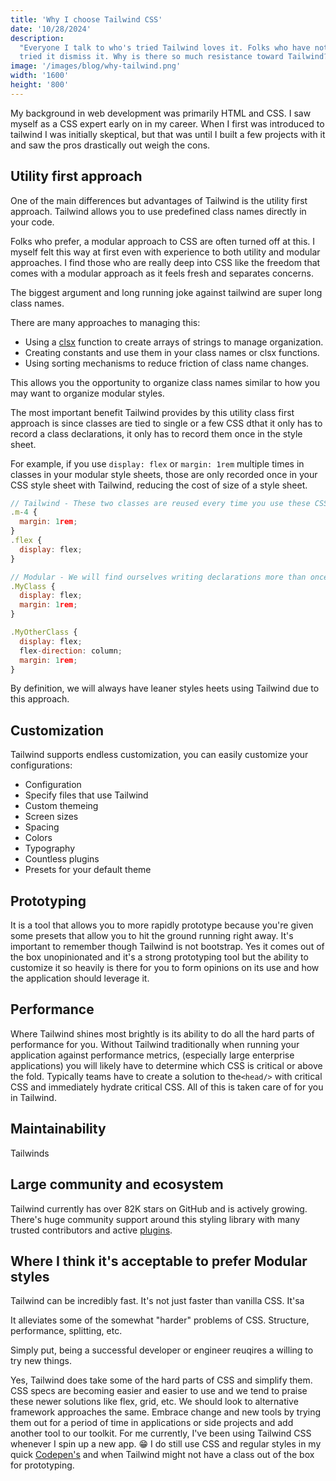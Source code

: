 ```yaml
---
title: 'Why I choose Tailwind CSS'
date: '10/28/2024'
description:
  "Everyone I talk to who's tried Tailwind loves it. Folks who have not yet
  tried it dismiss it. Why is there so much resistance toward Tailwind?"
image: '/images/blog/why-tailwind.png'
width: '1600'
height: '800'
---
```


My background in web development was primarily HTML and CSS. I saw myself as a
CSS expert early on in my career. When I first was introduced to tailwind I was
initially skeptical, but that was until I built a few projects with it and saw
the pros drastically out weigh the cons.

## Utility first approach

One of the main differences but advantages of Tailwind is the utility first
approach. Tailwind allows you to use predefined class names directly in your
code.

Folks who prefer, a modular approach to CSS are often turned off at this. I
myself felt this way at first even with experience to both utility and modular
approaches. I find those who are really deep into CSS like the freedom that
comes with a modular approach as it feels fresh and separates concerns.

The biggest argument and long running joke against tailwind are super long class
names.

There are many approaches to managing this:

- Using a [clsx](https://www.npmjs.com/package/clsx) function to create arrays
  of strings to manage organization.
- Creating constants and use them in your class names or clsx functions.
- Using sorting mechanisms to reduce friction of class name changes.

This allows you the opportunity to organize class names similar to how you may
want to organize modular styles.

The most important benefit Tailwind provides by this utility class first
approach is since classes are tied to single or a few CSS dthat it only has to
record a class declarations, it only has to record them once in the style sheet.

For example, if you use `display: flex` or `margin: 1rem` multiple times in
classes in your modular style sheets, those are only recorded once in your CSS
style sheet with Tailwind, reducing the cost of size of a style sheet.

```jsx
// Tailwind - These two classes are reused every time you use these CSS declarations
.m-4 {
  margin: 1rem;
}
.flex {
  display: flex;
}

// Modular - We will find ourselves writing declarations more than once
.MyClass {
  display: flex;
  margin: 1rem;
}

.MyOtherClass {
  display: flex;
  flex-direction: column;
  margin: 1rem;
}

```

By definition, we will always have leaner styles heets using Tailwind due to
this approach.

## Customization

Tailwind supports endless customization, you can easily customize your
configurations:

- Configuration
- Specify files that use Tailwind
- Custom themeing
- Screen sizes
- Spacing
- Colors
- Typography
- Countless plugins
- Presets for your default theme

## Prototyping

It is a tool that allows you to more rapidly prototype because you're given some
presets that allow you to hit the ground running right away. It's important to
remember though Tailwind is not bootstrap. Yes it comes out of the box
unopinionated and it's a strong prototyping tool but the ability to customize it
so heavily is there for you to form opinions on its use and how the application
should leverage it.

## Performance

Where Tailwind shines most brightly is its ability to do all the hard parts of
performance for you. Without Tailwind traditionally when running your
application against performance metrics, (especially large enterprise
applications) you will likely have to determine which CSS is critical or above
the fold. Typically teams have to create a solution to the`<head/>` with
critical CSS and immediately hydrate critical CSS. All of this is taken care of
for you in Tailwind.

## Maintainability

Tailwinds

## Large community and ecosystem

Tailwind currently has over 82K stars on GitHub and is actively growing. There's
huge community support around this styling library with many trusted
contributors and active [plugins](https://tailwindcss.com/docs/plugins).

## Where I think it's acceptable to prefer Modular styles

Tailwind can be incredibly fast. It's not just faster than vanilla CSS. It'sa

It alleviates some of the somewhat "harder" problems of CSS. Structure,
performance, splitting, etc.

Simply put, being a successful developer or engineer reuqires a willing to try
new things.

Yes, Tailwind does take some of the hard parts of CSS and simplify them. CSS
specs are becoming easier and easier to use and we tend to praise these newer
solutions like flex, grid, etc. We should look to alternative framework
approaches the same. Embrace change and new tools by trying them out for a
period of time in applications or side projects and add another tool to our
toolkit. For me currently, I've been using Tailwind CSS whenever I spin up a new
app. 😁 I do still use CSS and regular styles in my quick
[Codepen's](https://codepen.io/scottykaye) and when Tailwind might not have a
class out of the box for prototyping.
